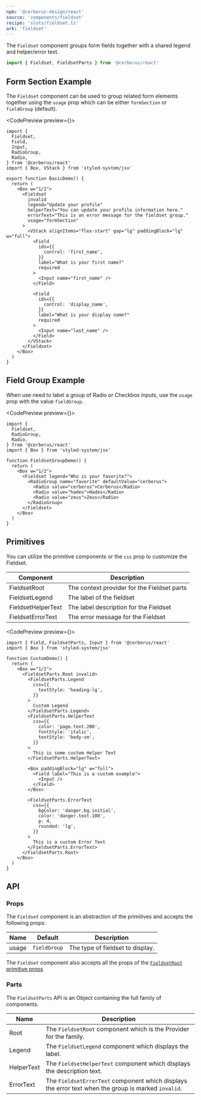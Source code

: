 ```yaml
---
npm: '@cerberus-design/react'
source: 'components/fieldset'
recipe: 'slots/fieldset.ts'
ark: 'fieldset'
---
```



The `Fieldset` component groups form fields together with a shared legend and helper/error text.

```ts
import { Fieldset, FieldsetParts } from '@cerberus/react'
```

## Form Section Example

The `Fieldset` component can be used to group related form elements together using the `usage` prop which can be either `formSection` or `fieldGroup` (default).

<CodePreview preview={<BasicDemo />}>
```tsx title="radio-group.tsx" {18}
import {
  Fieldset,
  Field,
  Input,
  RadioGroup,
  Radio,
} from '@cerberus/react'
import { Box, VStack } from 'styled-system/jsx'

export function BasicDemo() {
  return (
    <Box w="1/2">
      <Fieldset
        invalid
        legend="Update your profile"
        helperText="You can update your profile information here."
        errorText="This is an error message for the fieldset group."
        usage="formSection"
      >
        <VStack alignItems="flex-start" gap="lg" paddingBlock="lg" w="full">
          <Field
            ids={{
              control: 'first_name',
            }}
            label="What is your first name?"
            required
          >
            <Input name="first_name" />
          </Field>

          <Field
            ids={{
              control: 'display_name',
            }}
            label="What is your display name?"
            required
          >
            <Input name="last_name" />
          </Field>
        </VStack>
      </Fieldset>
    </Box>
  )
}
```
</CodePreview>

## Field Group Example

When use need to label a group of Radio or Checkbox inputs, use the `usage` prop with the value `fieldGroup`.

<CodePreview preview={<FieldsetGroupDemo />}>
```tsx title="radio-group.tsx" {18}
import {
  Fieldset,
  RadioGroup,
  Radio,
} from '@cerberus/react'
import { Box } from 'styled-system/jsx'

function FieldsetGroupDemo() {
  return (
    <Box w="1/2">
      <Fieldset legend="Who is your favorite?">
        <RadioGroup name="favorite" defaultValue="cerberus">
          <Radio value="cerberus">Cerberus</Radio>
          <Radio value="hades">Hades</Radio>
          <Radio value="zeus">Zeus</Radio>
        </RadioGroup>
      </Fieldset>
    </Box>
  )
}
```
</CodePreview>

## Primitives

You can utilize the primitive components or the `css` prop to customize the Fieldset.

| Component | Description |
| --------- | ----------- |
| FieldsetRoot    | The context provider for the Fieldset parts |
| FieldsetLegend  | The label of the fieldset |
| FieldsetHelperText   | The label description for the Fieldset |
| FieldsetErrorText   | The error message for the Fieldset |

<CodePreview preview={<CustomDemo />}>
```tsx title="custom fieldset"
import { Field, FieldsetParts, Input } from '@cerberus/react'
import { Box } from 'styled-system/jsx'

function CustomDemo() {
  return (
    <Box w="1/2">
      <FieldsetParts.Root invalid>
        <FieldsetParts.Legend
          css={{
            textStyle: 'heading-lg',
          }}
        >
          Custom Legend
        </FieldsetParts.Legend>
        <FieldsetParts.HelperText
          css={{
            color: 'page.text.200',
            fontStyle: 'italic',
            textStyle: 'body-sm',
          }}
        >
          This is some custom Helper Text
        </FieldsetParts.HelperText>

        <Box paddingBlock="lg" w="full">
          <Field label="This is a custom example">
            <Input />
          </Field>
        </Box>

        <FieldsetParts.ErrorText
          css={{
            bgColor: 'danger.bg.initial',
            color: 'danger.text.100',
            p: 4,
            rounded: 'lg',
          }}
        >
          This is a custom Error Text
        </FieldsetParts.ErrorText>
      </FieldsetParts.Root>
    </Box>
  )
}
```
</CodePreview>

## API

### Props

The `Fieldset` component is an abstraction of the primitives and accepts the following props:

| Name     | Default | Description                                            |
| -------- | ------- | ------------------------------------------------------ |
| usage     |  `fieldGroup`   | The type of fieldset to display.              |


The `Fieldset` component also accepts all the props of the [`FieldsetRoot` primitive props](https://ark-ui.com/react/docs/components/fieldset#api-reference)

### Parts

The `FieldsetParts` API is an Object containing the full family of components.

<NoteAdmonition description="It is best to only use the FieldsetParts if you are building a custom solution. Importing Object based components will ship every property it includes into your bundle, regardless if you use it or not." />

| Name     | Description                            |
| -------- | -------------------------------------- |
| Root     | The `FieldsetRoot` component which is the Provider for the family. |
| Legend     | The `FieldsetLegend` component which displays the label. |
| HelperText     | The `FieldsetHelperText` component which displays the description text. |
| ErrorText     | The `FieldsetErrorText` component which displays the error text when the group is marked `invalid`. |
